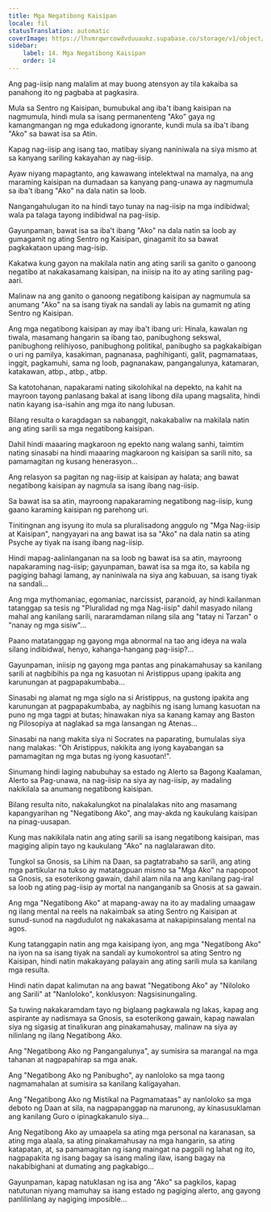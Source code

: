 ```yaml
---
title: Mga Negatibong Kaisipan
locale: fil
statusTranslation: automatic
coverImage: https://lhvmrqwrcowdvduuaukz.supabase.co/storage/v1/object/public/strapi-uploads/small_cover-tratado-de-psicologia-revolucionaria.webp-5e15e1cec4e0ebebcde5d7fc7565d8fd.webp
sidebar:
    label: 14. Mga Negatibong Kaisipan
    order: 14
---
```

Ang pag-iisip nang malalim at may buong atensyon ay tila kakaiba sa panahong ito ng pagbaba at pagkasira.

Mula sa Sentro ng Kaisipan, bumubukal ang iba't ibang kaisipan na nagmumula, hindi mula sa isang permanenteng "Ako" gaya ng kamangmangan ng mga edukadong ignorante, kundi mula sa iba't ibang "Ako" sa bawat isa sa Atin.

Kapag nag-iisip ang isang tao, matibay siyang naniniwala na siya mismo at sa kanyang sariling kakayahan ay nag-iisip.

Ayaw niyang mapagtanto, ang kawawang intelektwal na mamalya, na ang maraming kaisipan na dumadaan sa kanyang pang-unawa ay nagmumula sa iba't ibang "Ako" na dala natin sa loob.

Nangangahulugan ito na hindi tayo tunay na nag-iisip na mga indibidwal; wala pa talaga tayong indibidwal na pag-iisip.

Gayunpaman, bawat isa sa iba't ibang "Ako" na dala natin sa loob ay gumagamit ng ating Sentro ng Kaisipan, ginagamit ito sa bawat pagkakataon upang mag-isip.

Kakatwa kung gayon na makilala natin ang ating sarili sa ganito o ganoong negatibo at nakakasamang kaisipan, na iniisip na ito ay ating sariling pag-aari.

Malinaw na ang ganito o ganoong negatibong kaisipan ay nagmumula sa anumang "Ako" na sa isang tiyak na sandali ay labis na gumamit ng ating Sentro ng Kaisipan.

Ang mga negatibong kaisipan ay may iba't ibang uri: Hinala, kawalan ng tiwala, masamang hangarin sa ibang tao, panibughong sekswal, panibughong relihiyoso, panibughong politikal, panibugho sa pagkakaibigan o uri ng pamilya, kasakiman, pagnanasa, paghihiganti, galit, pagmamataas, inggit, pagkamuhi, sama ng loob, pagnanakaw, pangangalunya, katamaran, katakawan, atbp., atbp., atbp.

Sa katotohanan, napakarami nating sikolohikal na depekto, na kahit na mayroon tayong panlasang bakal at isang libong dila upang magsalita, hindi natin kayang isa-isahin ang mga ito nang lubusan.

Bilang resulta o karagdagan sa nabanggit, nakakabaliw na makilala natin ang ating sarili sa mga negatibong kaisipan.

Dahil hindi maaaring magkaroon ng epekto nang walang sanhi, taimtim nating sinasabi na hindi maaaring magkaroon ng kaisipan sa sarili nito, sa pamamagitan ng kusang henerasyon...

Ang relasyon sa pagitan ng nag-iisip at kaisipan ay halata; ang bawat negatibong kaisipan ay nagmula sa isang ibang nag-iisip.

Sa bawat isa sa atin, mayroong napakaraming negatibong nag-iisip, kung gaano karaming kaisipan ng parehong uri.

Tinitingnan ang isyung ito mula sa pluralisadong anggulo ng "Mga Nag-iisip at Kaisipan", nangyayari na ang bawat isa sa "Ako" na dala natin sa ating Psyche ay tiyak na isang ibang nag-iisip.

Hindi mapag-aalinlanganan na sa loob ng bawat isa sa atin, mayroong napakaraming nag-iisip; gayunpaman, bawat isa sa mga ito, sa kabila ng pagiging bahagi lamang, ay naniniwala na siya ang kabuuan, sa isang tiyak na sandali...

Ang mga mythomaniac, egomaniac, narcissist, paranoid, ay hindi kailanman tatanggap sa tesis ng "Pluralidad ng mga Nag-iisip" dahil masyado nilang mahal ang kanilang sarili, nararamdaman nilang sila ang "tatay ni Tarzan" o "nanay ng mga sisiw"...

Paano matatanggap ng gayong mga abnormal na tao ang ideya na wala silang indibidwal, henyo, kahanga-hangang pag-iisip?...

Gayunpaman, iniisip ng gayong mga pantas ang pinakamahusay sa kanilang sarili at nagbibihis pa nga ng kasuotan ni Aristippus upang ipakita ang karunungan at pagpapakumbaba...

Sinasabi ng alamat ng mga siglo na si Aristippus, na gustong ipakita ang karunungan at pagpapakumbaba, ay nagbihis ng isang lumang kasuotan na puno ng mga tagpi at butas; hinawakan niya sa kanang kamay ang Baston ng Pilosopiya at naglakad sa mga lansangan ng Atenas...

Sinasabi na nang makita siya ni Socrates na paparating, bumulalas siya nang malakas: "Oh Aristippus, nakikita ang iyong kayabangan sa pamamagitan ng mga butas ng iyong kasuotan!".

Sinumang hindi laging nabubuhay sa estado ng Alerto sa Bagong Kaalaman, Alerto sa Pag-unawa, na nag-iisip na siya ay nag-iisip, ay madaling nakikilala sa anumang negatibong kaisipan.

Bilang resulta nito, nakakalungkot na pinalalakas nito ang masamang kapangyarihan ng "Negatibong Ako", ang may-akda ng kaukulang kaisipan na pinag-uusapan.

Kung mas nakikilala natin ang ating sarili sa isang negatibong kaisipan, mas magiging alipin tayo ng kaukulang "Ako" na naglalarawan dito.

Tungkol sa Gnosis, sa Lihim na Daan, sa pagtatrabaho sa sarili, ang ating mga partikular na tukso ay matatagpuan mismo sa "Mga Ako" na napopoot sa Gnosis, sa esoterikong gawain, dahil alam nila na ang kanilang pag-iral sa loob ng ating pag-iisip ay mortal na nanganganib sa Gnosis at sa gawain.

Ang mga "Negatibong Ako" at mapang-away na ito ay madaling umaagaw ng ilang mental na reels na nakaimbak sa ating Sentro ng Kaisipan at sunud-sunod na nagdudulot ng nakakasama at nakapipinsalang mental na agos.

Kung tatanggapin natin ang mga kaisipang iyon, ang mga "Negatibong Ako" na iyon na sa isang tiyak na sandali ay kumokontrol sa ating Sentro ng Kaisipan, hindi natin makakayang palayain ang ating sarili mula sa kanilang mga resulta.

Hindi natin dapat kalimutan na ang bawat "Negatibong Ako" ay "Niloloko ang Sarili" at "Nanloloko", konklusyon: Nagsisinungaling.

Sa tuwing nakakaramdam tayo ng biglaang pagkawala ng lakas, kapag ang aspirante ay nadismaya sa Gnosis, sa esoterikong gawain, kapag nawalan siya ng sigasig at tinalikuran ang pinakamahusay, malinaw na siya ay nilinlang ng ilang Negatibong Ako.

Ang "Negatibong Ako ng Pangangalunya", ay sumisira sa marangal na mga tahanan at nagpapahirap sa mga anak.

Ang "Negatibong Ako ng Panibugho", ay nanloloko sa mga taong nagmamahalan at sumisira sa kanilang kaligayahan.

Ang "Negatibong Ako ng Mistikal na Pagmamataas" ay nanloloko sa mga deboto ng Daan at sila, na nagpapanggap na marunong, ay kinasusuklaman ang kanilang Guro o ipinagkakanulo siya...

Ang Negatibong Ako ay umaapela sa ating mga personal na karanasan, sa ating mga alaala, sa ating pinakamahusay na mga hangarin, sa ating katapatan, at, sa pamamagitan ng isang maingat na pagpili ng lahat ng ito, nagpapakita ng isang bagay sa isang maling ilaw, isang bagay na nakabibighani at dumating ang pagkabigo...

Gayunpaman, kapag natuklasan ng isa ang "Ako" sa pagkilos, kapag natutunan niyang mamuhay sa isang estado ng pagiging alerto, ang gayong panlilinlang ay nagiging imposible...

